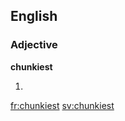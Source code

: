 ==English==

===Adjective===
'''chunkiest'''

# {{en-superlative of|chunky}}

[[fr:chunkiest]]
[[sv:chunkiest]]